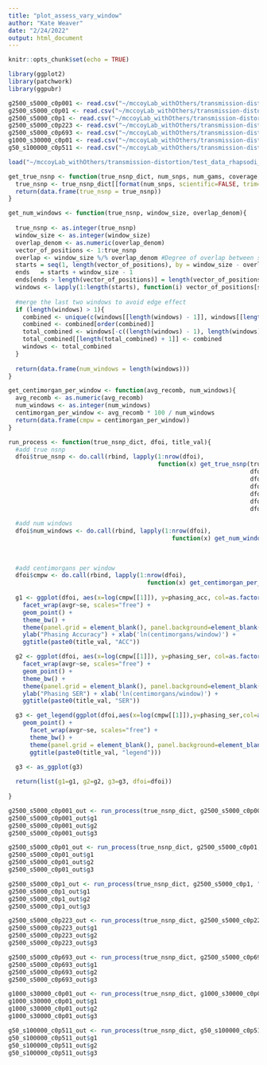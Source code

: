 ```yaml
---
title: "plot_assess_vary_window"
author: "Kate Weaver"
date: "2/24/2022"
output: html_document
---
```


```r
knitr::opts_chunk$set(echo = TRUE)
```

```r
library(ggplot2)
library(patchwork)
library(ggpubr)
```

```r
g2500_s5000_c0p001 <- read.csv("~/mccoyLab_withOthers/transmission-distortion/assess_varying_windows/g2500_s5000_c0.001_assessed.csv" , row.names=1)
g2500_s5000_c0p01 <- read.csv("~/mccoyLab_withOthers/transmission-distortion/assess_varying_windows/g2500_s5000_c0.01_assessed.csv", row.names=1)
g2500_s5000_c0p1 <- read.csv("~/mccoyLab_withOthers/transmission-distortion/assess_varying_windows/g2500_s5000_c0.1_assessed.csv", row.names=1)
g2500_s5000_c0p223 <- read.csv("~/mccoyLab_withOthers/transmission-distortion/assess_varying_windows/g2500_s5000_c0.223_assessed.csv", row.names=1)
g2500_s5000_c0p693 <- read.csv("~/mccoyLab_withOthers/transmission-distortion/assess_varying_windows/g2500_s5000_c0.693_assessed.csv", row.names=1)
g1000_s30000_c0p01 <- read.csv("~/mccoyLab_withOthers/transmission-distortion/assess_varying_windows/g1000_s30000_c0.01_assessed.csv", row.names=1)
g50_s100000_c0p511 <- read.csv("~/mccoyLab_withOthers/transmission-distortion/assess_varying_windows/g50_s100000_c0.511_assessed.csv", row.names=1)
```

```r
load("~/mccoyLab_withOthers/transmission-distortion/test_data_rhapsodi_gen/true_nsnp_gen_model_noDNM.Rdata")
```

```r
get_true_nsnp <- function(true_nsnp_dict, num_snps, num_gams, coverage, seqerr, avg_recomb, rsd){
  true_nsnp <- true_nsnp_dict[[format(num_snps, scientific=FALSE, trim=TRUE)]][[as.character(num_gams)]][[as.character(coverage)]][[as.character(seqerr)]][[as.character(avg_recomb)]][[as.character(rsd)]]
  return(data.frame(true_nsnp = true_nsnp))
}
```

```r
get_num_windows <- function(true_nsnp, window_size, overlap_denom){
  
  true_nsnp <- as.integer(true_nsnp)
  window_size <- as.integer(window_size)
  overlap_denom <- as.numeric(overlap_denom)
  vector_of_positions <- 1:true_nsnp
  overlap <- window_size %/% overlap_denom #Degree of overlap between segments
  starts = seq(1, length(vector_of_positions), by = window_size - overlap)
  ends   = starts + window_size - 1
  ends[ends > length(vector_of_positions)] = length(vector_of_positions)
  windows <- lapply(1:length(starts), function(i) vector_of_positions[starts[i]:ends[i]])
  
  #merge the last two windows to avoid edge effect
  if (length(windows) > 1){
    combined <- unique(c(windows[[length(windows) - 1]], windows[[length(windows)]]))
    combined <- combined[order(combined)]
    total_combined <- windows[-c((length(windows) - 1), length(windows))]
    total_combined[[length(total_combined) + 1]] <- combined
    windows <- total_combined
  }
  
  return(data.frame(num_windows = length(windows)))
}
```

```r
get_centimorgan_per_window <- function(avg_recomb, num_windows){
  avg_recomb <- as.numeric(avg_recomb)
  num_windows <- as.integer(num_windows)
  centimorgan_per_window <- avg_recomb * 100 / num_windows
  return(data.frame(cmpw = centimorgan_per_window))
}
```

```r
run_process <- function(true_nsnp_dict, dfoi, title_val){
  #add true nsnp
  dfoi$true_nsnp <- do.call(rbind, lapply(1:nrow(dfoi), 
                                          function(x) get_true_nsnp(true_nsnp_dict,
                                                                    dfoi$nsnp[x],
                                                                    dfoi$ngam[x],
                                                                    dfoi$cov[x],
                                                                    dfoi$se[x],
                                                                    dfoi$avgr[x],
                                                                    dfoi$rsd[x])))
  
  #add num windows
  dfoi$num_windows <- do.call(rbind, lapply(1:nrow(dfoi),
                                              function(x) get_num_windows(dfoi$true_nsnp[[1]][x], 
                                                                          dfoi$window_length[x],
                                                                          dfoi$overlap_denom[x])))
  
  #add centimorgans per window
  dfoi$cmpw <- do.call(rbind, lapply(1:nrow(dfoi),
                                       function(x) get_centimorgan_per_window(dfoi$avgr[x],                                                                        dfoi$num_windows[[1]][x])))
  
  g1 <- ggplot(dfoi, aes(x=log(cmpw[[1]]), y=phasing_acc, col=as.factor(window_length))) +
    facet_wrap(avgr~se, scales="free") + 
    geom_point() + 
    theme_bw() + 
    theme(panel.grid = element_blank(), panel.background=element_blank(), legend.position = 'none') +
    ylab("Phasing Accuracy") + xlab('ln(centimorgans/window)') + 
    ggtitle(paste0(title_val, "ACC"))

  g2 <- ggplot(dfoi, aes(x=log(cmpw[[1]]), y=phasing_ser, col=as.factor(window_length))) +
    facet_wrap(avgr~se, scales="free") + 
    geom_point() + 
    theme_bw() + 
    theme(panel.grid = element_blank(), panel.background=element_blank(), legend.position = 'none') +
    ylab("Phasing SER") + xlab('ln(centimorgans/window)') + 
    ggtitle(paste0(title_val, "SER"))

  g3 <- get_legend(ggplot(dfoi,aes(x=log(cmpw[[1]]),y=phasing_ser,col=as.factor(window_length))) +
    geom_point() + 
      facet_wrap(avgr~se, scales="free") + 
      theme_bw() + 
      theme(panel.grid = element_blank(), panel.background=element_blank()) +
      ggtitle(paste0(title_val, "legend")))

  g3 <- as_ggplot(g3)
  
  return(list(g1=g1, g2=g2, g3=g3, dfoi=dfoi))
  
}
```

```r
g2500_s5000_c0p001_out <- run_process(true_nsnp_dict, g2500_s5000_c0p001, "g2500_s5000_c0.001")
g2500_s5000_c0p001_out$g1
g2500_s5000_c0p001_out$g2
g2500_s5000_c0p001_out$g3
```

```r
g2500_s5000_c0p01_out <- run_process(true_nsnp_dict, g2500_s5000_c0p01, "g2500_s5000_c0.01")
g2500_s5000_c0p01_out$g1
g2500_s5000_c0p01_out$g2
g2500_s5000_c0p01_out$g3
```

```r
g2500_s5000_c0p1_out <- run_process(true_nsnp_dict, g2500_s5000_c0p1, "g2500_s5000_c0.1")
g2500_s5000_c0p1_out$g1
g2500_s5000_c0p1_out$g2
g2500_s5000_c0p1_out$g3
```

```r
g2500_s5000_c0p223_out <- run_process(true_nsnp_dict, g2500_s5000_c0p223, "g2500_s5000_c0.223")
g2500_s5000_c0p223_out$g1
g2500_s5000_c0p223_out$g2
g2500_s5000_c0p223_out$g3
```

```r
g2500_s5000_c0p693_out <- run_process(true_nsnp_dict, g2500_s5000_c0p693, "g2500_s5000_c0.693")
g2500_s5000_c0p693_out$g1
g2500_s5000_c0p693_out$g2
g2500_s5000_c0p693_out$g3
```

```r
g1000_s30000_c0p01_out <- run_process(true_nsnp_dict, g1000_s30000_c0p01, "g1000_s30000_c0.01")
g1000_s30000_c0p01_out$g1
g1000_s30000_c0p01_out$g2
g1000_s30000_c0p01_out$g3
```

```r
g50_s100000_c0p511_out <- run_process(true_nsnp_dict, g50_s100000_c0p511, "g50_s100000_c0.511")
g50_s100000_c0p511_out$g1
g50_s100000_c0p511_out$g2
g50_s100000_c0p511_out$g3
```

